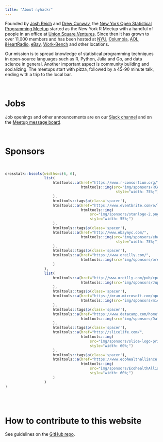 ```yaml
---
title: "About nyhackr"
---
```


Founded by [Josh Reich](https://www.meetup.com/nyhackr/members/8912279/) and [Drew Conway](https://www.meetup.com/nyhackr/members/9179090/), the [New York Open Statistical Programming Meetup](https://www.meetup.com/nyhackr/) started as the New York R Meetup with a handful of people in an office at [Union Square Ventures](https://www.usv.com/).  Since then it has grown to over 11,000 members and has been hosted at [NYU](https://www.nyu.edu), [Columbia](https://www.columbia.edu), [AOL](http://www.aol.com/), [iHeartRadio](https://www.iheart.com/), [eBay](https://www.ebay.com), [Work-Bench](https://www.work-bench.com/) and other locations.

Our mission is to spread knowledge of statistical programming techniques in open-source languages such as R, Python, Julia and Go, and data science in general.  Another important aspect is community building and socializing.  The meetups start with pizza, followed by a 45-90 minute talk, ending with a trip to the local bar.

<br>

# Jobs

Job openings and other announcements are on our [<i class="fa fa-slack"></i> Slack channel](https://join.slack.com/t/nyhackr/shared_invite/zt-z14v6jw3-MIKDmEVqx~SGvn7OTRyPpg) and on the [<i class="fa fa-meetup"></i> Meetup message board](https://www.meetup.com/nyhackr/messages/boards/).


<br>

# Sponsors

<br>

```r
crosstalk::bscols(widths=c(6, 6),
                  list(
                      htmltools::a(href="https://www.r-consortium.org/",
                                   htmltools::img(src="img/sponsors/RConsortium-logo.png",
                                                   style="width: 75%;")
                      ),
                      htmltools::tags$p(class='spacer'),
                      htmltools::a(href="https://www.eventbrite.com/e/learn-bayes-mcmc-and-stan-2017-with-andrew-gelman-jonah-gabry-michael-betancourt-tickets-36284546054?discount=nyhackr",
                                   htmltools::img(
                                       src="img/sponsors/stanlogo-2.png",
                                       style="width: 55%;")
                      ),
                      htmltools::tags$p(class='spacer'),
                      htmltools::a(href="http://www.ebaynyc.com/",
                                   htmltools::img(src="img/sponsors/ebaynyc-web.png",
                                                   style="width: 75%;")
                      ),
                      htmltools::tags$p(class='spacer'),
                      htmltools::a(href="https://www.oreilly.com/",
                                   htmltools::img(src="img/sponsors/oreilly-logo.png")
                      )
                  ),
                  list(
                      htmltools::a(href="http://www.oreilly.com/pub/cpc/79528",
                                   htmltools::img(src="img/sponsors/JupyterCon.png")
                      ),
                      htmltools::tags$p(class='spacer'),
                      htmltools::a(href="https://mran.microsoft.com/open/",
                                   htmltools::img(src="img/sponsors/microsoft-logo.png")
                      ),
                      htmltools::tags$p(class='spacer'),
                      htmltools::a(href="https://www.datacamp.com/home",
                                   htmltools::img(src="img/sponsors/DataCampHorizontalFull.png")
                      ),
                      htmltools::tags$p(class='spacer'),
                      htmltools::a(href="http://slicelife.com/",
                                   htmltools::img(
                                       src="img/sponsors/slice-logo-primary-web-large.png",
                                       style="width: 60%;")
                      ),
                      htmltools::tags$p(class='spacer'),
                      htmltools::a(href="https://www.ecohealthalliance.org/",
                                   htmltools::img(
                                       src="img/sponsors/EcohealthAlliance-logo.png",
                                       style="width: 60%;")
                      )
                  )
)
```

<br><br>

# How to contribute to this website

See guidelines on the [GitHub repo](https://github.com/nyhackr/nyhackr).
